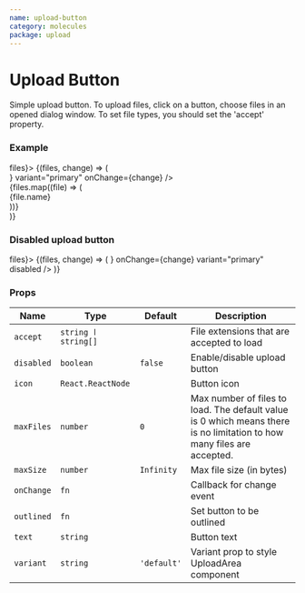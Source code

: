 ```yaml
---
name: upload-button
category: molecules
package: upload
---
```



# Upload Button

Simple upload button. To upload files, click on a button, choose files in an opened dialog window.
To set file types, you should set the 'accept' property.

### Example

<Playground>
  <StateEvent initial={[]} change={(files) => files}>
    {(files, change) => (
      <div style={{ display: 'flex' }}>
        <UploadButton text="Upload files" icon={<IconPlus />} variant="primary" onChange={change} />
        <div style={{ padding: '0 10px' }}>
          {files.map((file) => (
            <div key={file.name}>{file.name}</div>
          ))}
        </div>
      </div>
    )}
  </StateEvent>
</Playground>

### Disabled upload button

<Playground>
  <StateEvent initial={[]} change={(files) => files}>
    {(files, change) => (
      <UploadButton
        text="You can't upload files"
        icon={<IconPlus />}
        onChange={change}
        variant="primary"
        disabled
      />
    )}
  </StateEvent>
</Playground>

### Props

| Name       | Type                | Default     | Description                                                                                                            |
| ---------- | ------------------- | ----------- | ---------------------------------------------------------------------------------------------------------------------- |
| `accept`   | `string ӏ string[]` |             | File extensions that are accepted to load                                                                              |
| `disabled` | `boolean`           | `false`     | Enable/disable upload button                                                                                           |
| `icon`     | `React.ReactNode`   |             | Button icon                                                                                                            |
| `maxFiles` | `number`            | `0`         | Max number of files to load. The default value is 0 which means there is no limitation to how many files are accepted. |
| `maxSize`  | `number`            | `Infinity`  | Max file size (in bytes)                                                                                               |
| `onChange` | `fn`                |             | Callback for change event                                                                                              |
| `outlined` | `fn`                |             | Set button to be outlined                                                                                              |
| `text`     | `string`            |             | Button text                                                                                                            |
| `variant`  | `string`            | `'default'` | Variant prop to style UploadArea component                                                                             |
